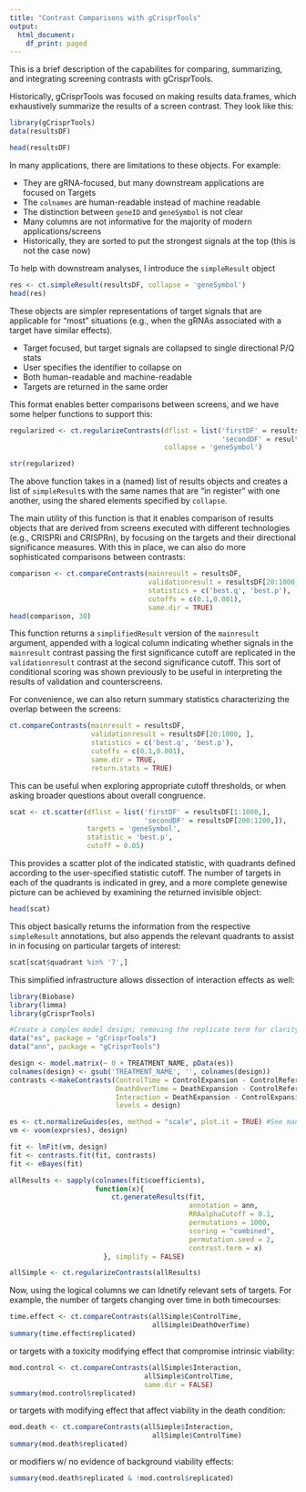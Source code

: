```yaml
---
title: "Contrast Comparisons with gCrisprTools"
output:
  html_document:
    df_print: paged
---
```


This is a brief description of the capabilites for comparing, summarizing, and integrating screening contrasts with gCrisprTools. 

Historically, gCrisprTools was focused on making results data.frames, which exhaustively summarize the results of a screen contrast. They look like this: 

```r
library(gCrisprTools)
data(resultsDF)

head(resultsDF)
```

In many applications, there are limitations to these objects. For example: 

- They are gRNA-focused, but many downstream applications are focused on Targets
- The `colnames` are human-readable instead of machine readable
- The distinction between `geneID` and `geneSymbol` is not clear
- Many columns are not informative for the majority of modern applications/screens
- Historically, they are sorted to put the strongest signals at the top (this is not the case now)

To help with downstream analyses, I introduce the `simpleResult` object

```r
res <- ct.simpleResult(resultsDF, collapse = 'geneSymbol')
head(res)
```

These objects are simpler representations of target signals that are applicable for "most" situations (e.g., when the gRNAs associated with a target have similar effects). 

- Target focused, but target signals are collapsed to single directional P/Q stats
- User specifies the identifier to collapse on
- Both human-readable and machine-readable
- Targets are returned in the same order

This format enables better comparisons between screens, and we have some helper functions to support this: 

```r
regularized <- ct.regularizeContrasts(dflist = list('firstDF' = resultsDF[1:1000,], 
                                                    'secondDF' = resultsDF[200:1200,]), 
                                      collapse = 'geneSymbol')

str(regularized)

```

The above function takes in a (named) list of results objects and creates a list of `simpleResult`s with the same names that are "in register" with one another, using the shared elements specified by `collapse`. 

The main utility of this function is that it enables comparison of results objects that are derived from screens executed with different technologies (e.g., CRISPRi and CRISPRn), by focusing on the targets and their directional significance measures. With this in place, we can also do more sophisticated comparisons between contrasts: 

```r
comparison <- ct.compareContrasts(mainresult = resultsDF,
                                  validationresult = resultsDF[20:1000, ],
                                  statistics = c('best.q', 'best.p'), 
                                  cutoffs = c(0.1,0.001), 
                                  same.dir = TRUE)
head(comparison, 30)

```

This function returns a `simplifiedResult` version of the `mainresult` argument, appended with a logical column indicating whether signals in the `mainresult` contrast passing the first significance cutoff are replicated in the `validationresult` contrast at the second significance cutoff. This sort of conditional scoring was shown previously to be useful in interpreting the results of validation and counterscreens.   

For convenience, we can also return summary statistics characterizing the overlap between the screens: 

```r
ct.compareContrasts(mainresult = resultsDF,
                    validationresult = resultsDF[20:1000, ],
                    statistics = c('best.q', 'best.p'),
                    cutoffs = c(0.1,0.001),
                    same.dir = TRUE,
                    return.stats = TRUE)
```

This can be useful when exploring appropriate cutoff thresholds, or when asking broader questions about overall congruence. 


```r
scat <- ct.scatter(dflist = list('firstDF' = resultsDF[1:1000,], 
                                 'secondDF' = resultsDF[200:1200,]), 
                   targets = 'geneSymbol', 
                   statistic = 'best.p', 
                   cutoff = 0.05)


```

This provides a scatter plot of the indicated statistic, with quadrants defined according to the user-specified statistic cutoff. The number of targets in each of the quadrants is indicated in grey, and a more complete genewise picture can be achieved by examining the returned invisible object: 

```r
head(scat)
```

This object basically returns the information from the respective `simpleResult` annotations, but also appends the relevant quadrants to assist in in focusing on particular targets of interest: 

```r
scat[scat$quadrant %in% '7',]
```

This simplified infrastructure allows dissection of interaction effects as well: 

```r
library(Biobase)
library(limma)
library(gCrisprTools)

#Create a complex model design; removing the replicate term for clarity
data("es", package = "gCrisprTools")
data("ann", package = "gCrisprTools")

design <- model.matrix(~ 0 + TREATMENT_NAME, pData(es))
colnames(design) <- gsub('TREATMENT_NAME', '', colnames(design))
contrasts <-makeContrasts(ControlTime = ControlExpansion - ControlReference,
                          DeathOverTime = DeathExpansion - ControlReference,
                          Interaction = DeathExpansion - ControlExpansion, 
                          levels = design)

es <- ct.normalizeGuides(es, method = "scale", plot.it = TRUE) #See man page for other options
vm <- voom(exprs(es), design)

fit <- lmFit(vm, design)
fit <- contrasts.fit(fit, contrasts)
fit <- eBayes(fit)

allResults <- sapply(colnames(fit$coefficients), 
                     function(x){
                         ct.generateResults(fit,
                                            annotation = ann,
                                            RRAalphaCutoff = 0.1,
                                            permutations = 1000,
                                            scoring = "combined",
                                            permutation.seed = 2, 
                                            contrast.term = x)
                       }, simplify = FALSE)

allSimple <- ct.regularizeContrasts(allResults)
```

Now, using the logical columns we can Idnetify relevant sets of targets. For example, the number of targets changing over time in both timecourses:

```r

time.effect <- ct.compareContrasts(allSimple$ControlTime,
                                   allSimple$DeathOverTime)
summary(time.effect$replicated)
```

or targets with a toxicity modifying effect that compromise intrinsic viability:

```r
mod.control <- ct.compareContrasts(allSimple$Interaction,
                                 allSimple$ControlTime,
                                 same.dir = FALSE)
summary(mod.control$replicated)
```

or targets with modifying effect that affect viability in the death condition:

```r
mod.death <- ct.compareContrasts(allSimple$Interaction, 
                                   allSimple$ControlTime)
summary(mod.death$replicated)
```

or modifiers w/ no evidence of background viability effects:

```r
summary(mod.death$replicated & !mod.control$replicated)

```



